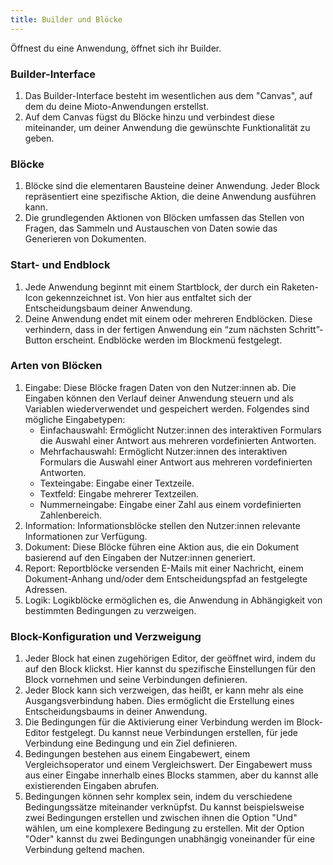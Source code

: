 ```yaml
---
title: Builder und Blöcke
---
```


Öffnest du eine Anwendung, öffnet sich ihr Builder.

### **Builder-Interface**

1. Das Builder-Interface besteht im wesentlichen aus dem "Canvas", auf dem du deine Mioto-Anwendungen erstellst.
2. Auf dem Canvas fügst du Blöcke hinzu und verbindest diese miteinander, um deiner Anwendung die gewünschte Funktionalität zu geben.

### **Blöcke**

1. Blöcke sind die elementaren Bausteine deiner Anwendung. Jeder Block repräsentiert eine spezifische Aktion, die deine Anwendung ausführen kann.
2. Die grundlegenden Aktionen von Blöcken umfassen das Stellen von Fragen, das Sammeln und Austauschen von Daten sowie das Generieren von Dokumenten.

### **Start- und Endblock**

1. Jede Anwendung beginnt mit einem Startblock, der durch ein Raketen-Icon gekennzeichnet ist. Von hier aus entfaltet sich der Entscheidungsbaum deiner Anwendung.
2. Deine Anwendung endet mit einem oder mehreren Endblöcken. Diese verhindern, dass in der fertigen Anwendung ein “zum nächsten Schritt”-Button erscheint. Endblöcke werden im Blockmenü festgelegt.

### **Arten von Blöcken**

1. Eingabe: Diese Blöcke fragen Daten von den Nutzer\:innen ab. Die Eingaben können den Verlauf deiner Anwendung steuern und als Variablen wiederverwendet und gespeichert werden. Folgendes sind mögliche Eingabetypen:
   * Einfachauswahl: Ermöglicht Nutzer\:innen des interaktiven Formulars die Auswahl einer Antwort aus mehreren vordefinierten Antworten.
   * Mehrfachauswahl: Ermöglicht Nutzer\:innen des interaktiven Formulars die Auswahl einer Antwort aus mehreren vordefinierten Antworten.
   * Texteingabe: Eingabe einer Textzeile.
   * Textfeld: Eingabe mehrerer Textzeilen.
   * Nummerneingabe: Eingabe einer Zahl aus einem vordefinierten Zahlenbereich.
2. Information: Informationsblöcke stellen den Nutzer\:innen relevante Informationen zur Verfügung.
3. Dokument: Diese Blöcke führen eine Aktion aus, die ein Dokument basierend auf den Eingaben der Nutzer\:innen generiert.
4. Report: Reportblöcke versenden E-Mails mit einer Nachricht, einem Dokument-Anhang und/oder dem Entscheidungspfad an festgelegte Adressen.
5. Logik: Logikblöcke ermöglichen es, die Anwendung in Abhängigkeit von bestimmten Bedingungen zu verzweigen.

### **Block-Konfiguration und Verzweigung**

1. Jeder Block hat einen zugehörigen Editor, der geöffnet wird, indem du auf den Block klickst. Hier kannst du spezifische Einstellungen für den Block vornehmen und seine Verbindungen definieren.
2. Jeder Block kann sich verzweigen, das heißt, er kann mehr als eine Ausgangsverbindung haben. Dies ermöglicht die Erstellung eines Entscheidungsbaums in deiner Anwendung.
3. Die Bedingungen für die Aktivierung einer Verbindung werden im Block-Editor festgelegt. Du kannst neue Verbindungen erstellen, für jede Verbindung eine Bedingung und ein Ziel definieren.
4. Bedingungen bestehen aus einem Eingabewert, einem Vergleichsoperator und einem Vergleichswert. Der Eingabewert muss aus einer Eingabe innerhalb eines Blocks stammen, aber du kannst alle existierenden Eingaben abrufen.
5. Bedingungen können sehr komplex sein, indem du verschiedene Bedingungssätze miteinander verknüpfst. Du kannst beispielsweise zwei Bedingungen erstellen und zwischen ihnen die Option "Und" wählen, um eine komplexere Bedingung zu erstellen. Mit der Option "Oder" kannst du zwei Bedingungen unabhängig voneinander für eine Verbindung geltend machen.
